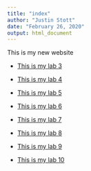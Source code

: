 ```yaml
---
title: "index"
author: "Justin Stott"
date: "February 26, 2020"
output: html_document
---
```




This is my new website 

* [This is my lab 3](Lab3.html)

* [This is my lab 4](Lab4.html)

* [This is my lab 5](Lab5.html)

* [This is my lab 6](Lab6.html)

* [This is my lab 7](Lab7.html)

* [This is my lab 8](Lab8.html)

* [This is my lab 9](Lab9.html)

* [This is my lab 10](Lab10.html)

